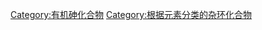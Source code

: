 {{Commonscat|Arsenic heterocycles}}

[[Category:有机砷化合物|Category:有机砷化合物]]
[[Category:根据元素分类的杂环化合物|Category:根据元素分类的杂环化合物]]